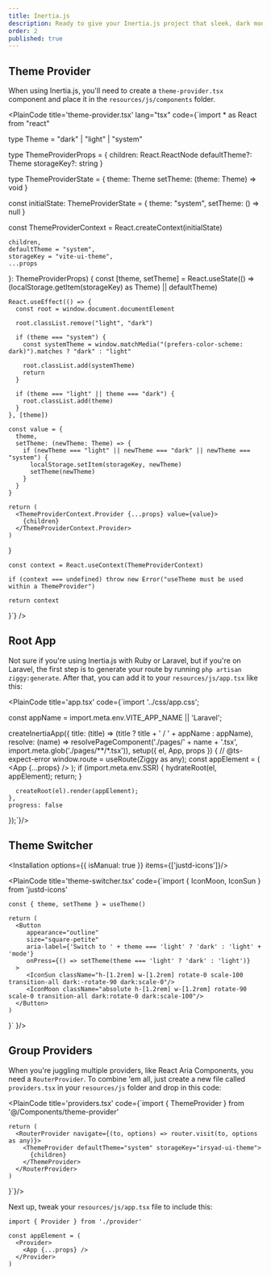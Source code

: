 ```yaml
---
title: Inertia.js
description: Ready to give your Inertia.js project that sleek, dark mode look? Check out this guide and get your app looking smooth and stylish in the dark.
order: 2
published: true
---
```


## Theme Provider

When using Inertia.js, you'll need to create a `theme-provider.tsx` component and place it in the `resources/js/components` folder.

<PlainCode title='theme-provider.tsx' lang="tsx" code={`import * as React from "react"

  type Theme = "dark" | "light" | "system"

  type ThemeProviderProps = {
    children: React.ReactNode
    defaultTheme?: Theme
    storageKey?: string
  }

  type ThemeProviderState = {
    theme: Theme
    setTheme: (theme: Theme) => void
  }

  const initialState: ThemeProviderState = {
    theme: "system",
    setTheme: () => null
  }

  const ThemeProviderContext = React.createContext<ThemeProviderState>(initialState)

    children,
    defaultTheme = "system",
    storageKey = "vite-ui-theme",
    ...props
  }: ThemeProviderProps) {
    const [theme, setTheme] = React.useState<Theme>(() => (localStorage.getItem(storageKey) as Theme) || defaultTheme)

    React.useEffect(() => {
      const root = window.document.documentElement

      root.classList.remove("light", "dark")

      if (theme === "system") {
        const systemTheme = window.matchMedia("(prefers-color-scheme: dark)").matches ? "dark" : "light"

        root.classList.add(systemTheme)
        return
      }

      if (theme === "light" || theme === "dark") {
        root.classList.add(theme)
      }
    }, [theme])

    const value = {
      theme,
      setTheme: (newTheme: Theme) => {
        if (newTheme === "light" || newTheme === "dark" || newTheme === "system") {
          localStorage.setItem(storageKey, newTheme)
          setTheme(newTheme)
        }
      }
    }

    return (
      <ThemeProviderContext.Provider {...props} value={value}>
        {children}
      </ThemeProviderContext.Provider>
    )
  }

    const context = React.useContext(ThemeProviderContext)

    if (context === undefined) throw new Error("useTheme must be used within a ThemeProvider")

    return context
  }`} />

## Root App
Not sure if you're using Inertia.js with Ruby or Laravel, but if you're on Laravel, the first step is to generate your route by running `php artisan ziggy:generate`. After that, you can add it to your `resources/js/app.tsx` like this:

<PlainCode title='app.tsx' code={`import '../css/app.css';


const appName = import.meta.env.VITE_APP_NAME || 'Laravel';

createInertiaApp({
  title: (title) => (title ? title + ' / ' + appName : appName),
  resolve: (name) => resolvePageComponent('./pages/' + name + '.tsx', import.meta.glob('./pages/**/*.tsx')),
  setup({ el, App, props }) {
    // @ts-expect-error
    window.route = useRoute(Ziggy as any);
    const appElement = (
      <Providers>
        <App {...props} />
      </Providers>
    );
    if (import.meta.env.SSR) {
      hydrateRoot(el, appElement);
      return;
    }

      createRoot(el).render(appElement);
    },
    progress: false
  });`}/>

## Theme Switcher

<Installation options={{ isManual: true }}  items={['justd-icons']}/>

<PlainCode title='theme-switcher.tsx' code={`import { IconMoon, IconSun } from 'justd-icons'

    const { theme, setTheme } = useTheme()

    return (
      <Button
         appearance="outline"
         size="square-petite"
         aria-label={'Switch to ' + theme === 'light' ? 'dark' : 'light' + 'mode'}
         onPress={() => setTheme(theme === 'light' ? 'dark' : 'light')}
      >
         <IconSun className="h-[1.2rem] w-[1.2rem] rotate-0 scale-100 transition-all dark:-rotate-90 dark:scale-0"/>
         <IconMoon className="absolute h-[1.2rem] w-[1.2rem] rotate-90 scale-0 transition-all dark:rotate-0 dark:scale-100"/>
      </Button>
    )
  }`
}/>

## Group Providers

When you're juggling multiple providers, like React Aria Components, you need a `RouterProvider`. To combine 'em all, just create a new file called `providers.tsx` in your `resources/js` folder and drop in this code:

<PlainCode title='providers.tsx' code={`import { ThemeProvider } from '@/Components/theme-provider'

    return (
      <RouterProvider navigate={(to, options) => router.visit(to, options as any)}>
        <ThemeProvider defaultTheme="system" storageKey="irsyad-ui-theme">
          {children}
        </ThemeProvider>
      </RouterProvider>
    )
}`}/>

Next up, tweak your `resources/js/app.tsx` file to include this:

```tsx {1} {4-6}
import { Provider } from './provider'

const appElement = (
  <Provider>
    <App {...props} />
  </Provider>
)
```
